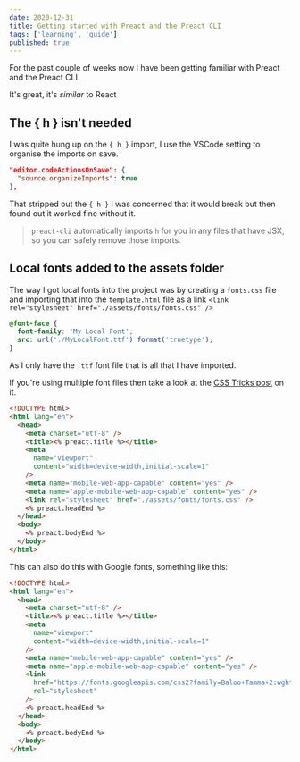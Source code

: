 ```yaml
---
date: 2020-12-31
title: Getting started with Preact and the Preact CLI
tags: ['learning', 'guide']
published: true
---
```


For the past couple of weeks now I have been getting familiar with
Preact and the Preact CLI.

It's great, it's _similar_ to React

## The { h } isn't needed

I was quite hung up on the `{ h }` import, I use the VSCode setting to
organise the imports on save.

```json
"editor.codeActionsOnSave": {
  "source.organizeImports": true
},
```

That stripped out the `{ h }` I was concerned that it would break but
then found out it worked fine without it.

> `preact-cli` automatically imports `h` for you in any files that
> have JSX, so you can safely remove those imports.

## Local fonts added to the assets folder

The way I got local fonts into the project was by creating a
`fonts.css` file and importing that into the `template.html` file as a
link `<link rel="stylesheet" href="./assets/fonts/fonts.css" />`

```css
@font-face {
  font-family: 'My Local Font';
  src: url('./MyLocalFont.ttf') format('truetype');
}
```

As I only have the `.ttf` font file that is all that I have imported.

If you're using multiple font files then take a look at the [CSS
Tricks post] on it.

```html
<!DOCTYPE html>
<html lang="en">
  <head>
    <meta charset="utf-8" />
    <title><% preact.title %></title>
    <meta
      name="viewport"
      content="width=device-width,initial-scale=1"
    />
    <meta name="mobile-web-app-capable" content="yes" />
    <meta name="apple-mobile-web-app-capable" content="yes" />
    <link rel="stylesheet" href="./assets/fonts/fonts.css" />
    <% preact.headEnd %>
  </head>
  <body>
    <% preact.bodyEnd %>
  </body>
</html>
```

This can also do this with Google fonts, something like this:

```html
<!DOCTYPE html>
<html lang="en">
  <head>
    <meta charset="utf-8" />
    <title><% preact.title %></title>
    <meta
      name="viewport"
      content="width=device-width,initial-scale=1"
    />
    <meta name="mobile-web-app-capable" content="yes" />
    <meta name="apple-mobile-web-app-capable" content="yes" />
    <link
      href="https://fonts.googleapis.com/css2?family=Baloo+Tamma+2:wght@400;700&family=BioRhyme+Expanded:wght@400;700&display=swap"
      rel="stylesheet"
    />
    <% preact.headEnd %>
  </head>
  <body>
    <% preact.bodyEnd %>
  </body>
</html>
```

<!-- Links -->

[css tricks post]:
  https://css-tricks.com/snippets/css/using-font-face/
